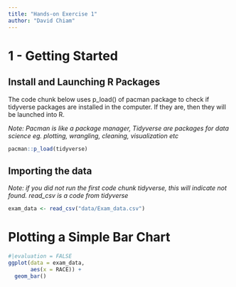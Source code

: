 ```yaml
---
title: "Hands-on Exercise 1"
author: "David Chiam"
---
```


# 1 - Getting Started

## Install and Launching R Packages

The code chunk below uses p_load() of pacman package to check if tidyverse packages are installed in the computer. If they are, then they will be launched into R.

*Note: Pacman is like a package manager, Tidyverse are packages for data science eg. plotting, wrangling, cleaning, visualization etc*

```r
pacman::p_load(tidyverse) 
```

## Importing the data

*Note: if you did not run the first code chunk tidyverse, this will indicate not found. read_csv is a code from tidyverse*

```r
exam_data <- read_csv("data/Exam_data.csv")
```

# Plotting a Simple Bar Chart

```r
#|evaluation = FALSE
ggplot(data = exam_data,
       aes(x = RACE)) +
  geom_bar()
```
